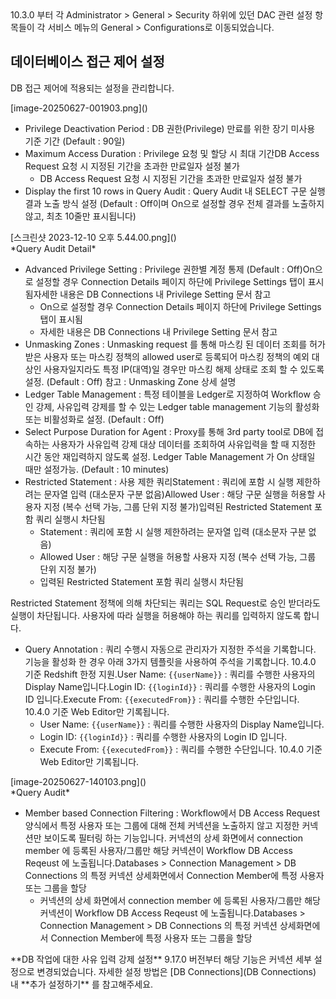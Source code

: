 
<Callout type="info">
10.3.0 부터 각 Administrator &gt; General &gt; Security 하위에 있던 DAC 관련 설정 항목들이 각 서비스 메뉴의 General &gt; Configurations로 이동되었습니다. 
</Callout>

## 데이터베이스 접근 제어 설정
DB 접근 제어에 적용되는 설정을 관리합니다.

<p align="center">
<div>[image-20250627-001903.png]()</div>
</p>

* Privilege Deactivation Period : DB 권한(Privilege) 만료를 위한 장기 미사용 기준 기간 (Default : 90일)
* Maximum Access Duration : Privilege 요청 및 할당 시 최대 기간DB Access Request 요청 시 지정된 기간을 초과한 만료일자 설정 불가
  * DB Access Request 요청 시 지정된 기간을 초과한 만료일자 설정 불가
* Display the first 10 rows in Query Audit : Query Audit 내 SELECT 구문 실행 결과 노출 방식 설정 (Default : Off이며 On으로 설정할 경우 전체 결과를 노출하지 않고, 최초 10줄만 표시됩니다)

<p align="center">
<div>[스크린샷 2023-12-10 오후 5.44.00.png]()</div>
*Query Audit Detail*
</p>

* Advanced Privilege Setting : Privilege 권한별 계정 통제 (Default : Off)On으로 설정할 경우 Connection Details 페이지 하단에 Privilege Settings 탭이 표시됨자세한 내용은 DB Connections 내 Privilege Setting 문서 참고
  * On으로 설정할 경우 Connection Details 페이지 하단에 Privilege Settings 탭이 표시됨
  * 자세한 내용은 DB Connections 내 Privilege Setting 문서 참고
* Unmasking Zones : Unmasking request 를 통해 마스킹 된 데이터 조회를 허가 받은 사용자 또는 마스킹 정책의 allowed user로 등록되어 마스킹 정책의 예외 대상인 사용자일지라도 특정 IP(대역)일 경우만 마스킹 해제 상태로 조회 할 수 있도록 설정.  (Default : Off) 참고 : Unmasking Zone 상세 설명
* Ledger Table Management : 특정 테이블을 Ledger로 지정하여 Workflow 승인 강제, 사유입력 강제를 할 수 있는 Ledger table management 기능의 활성화 또는 비활성화로 설정. (Default : Off)
* Select Purpose Duration for Agent : Proxy를 통해 3rd party tool로 DB에 접속하는 사용자가 사유입력 강제 대상 데이터를 조회하여 사유입력을 할 때 지정한 시간 동안 재입력하지 않도록 설정. Ledger Table Management 가 On 상태일 때만 설정가능. (Default : 10 minutes)
* Restricted Statement : 사용 제한 쿼리Statement : 쿼리에 포함 시 실행 제한하려는 문자열 입력 (대소문자 구분 없음)Allowed User : 해당 구문 실행을 허용할 사용자 지정 (복수 선택 가능, 그룹 단위 지정 불가)입력된 Restricted Statement 포함 쿼리 실행시 차단됨
  * Statement : 쿼리에 포함 시 실행 제한하려는 문자열 입력 (대소문자 구분 없음)
  * Allowed User : 해당 구문 실행을 허용할 사용자 지정 (복수 선택 가능, 그룹 단위 지정 불가)
  * 입력된 Restricted Statement 포함 쿼리 실행시 차단됨

<Callout>
Restricted Statement 정책에 의해 차단되는 쿼리는 SQL Request로 승인 받더라도 실행이 차단됩니다. 사용자에 따라 실행을 허용해야 하는 쿼리를 입력하지 않도록 합니다. 
</Callout>

* Query Annotation : 쿼리 수행시 자동으로 관리자가 지정한 주석을 기록합니다. 기능을 활성화 한 경우 아래 3가지 템플릿을 사용하여 주석을 기록합니다. 10.4.0 기준 Redshift 한정 지원.User Name: `{{userName}}` : 쿼리를 수행한 사용자의 Display Name입니다.Login ID: `{{loginId}}` : 쿼리를 수행한 사용자의 Login ID 입니다.Execute From: `{{executedFrom}}` : 쿼리를 수행한 수단입니다. 10.4.0 기준 Web Editor만 기록됩니다.
  * User Name: `{{userName}}` : 쿼리를 수행한 사용자의 Display Name입니다.
  * Login ID: `{{loginId}}` : 쿼리를 수행한 사용자의 Login ID 입니다.
  * Execute From: `{{executedFrom}}` : 쿼리를 수행한 수단입니다. 10.4.0 기준 Web Editor만 기록됩니다.

<p align="center">
<div>[image-20250627-140103.png]()</div>
*Query Audit*
</p>

* Member based Connection Filtering : Workflow에서 DB Access Request 양식에서 특정 사용자 또는 그룹에 대해 전체 커넥션을 노출하지 않고 지정한 커넥션만 보이도록 필터링 하는 기능입니다. 커넥션의 상세 화면에서 connection member 에 등록된 사용자/그룹만 해당 커넥션이 Workflow DB Access Reqeust 에 노출됩니다.Databases > Connection Management > DB Connections 의 특정 커넥션 상세화면에서 Connection Member에 특정 사용자 또는 그룹을 할당
  * 커넥션의 상세 화면에서 connection member 에 등록된 사용자/그룹만 해당 커넥션이 Workflow DB Access Reqeust 에 노출됩니다.Databases > Connection Management > DB Connections 의 특정 커넥션 상세화면에서 Connection Member에 특정 사용자 또는 그룹을 할당

<Callout type="info">
**DB 작업에 대한 사유 입력 강제 설정** 
9.17.0 버전부터 해당 기능은 커넥션 세부 설정으로 변경되었습니다. 자세한 설정 방법은 [DB Connections](DB Connections) 내 **추가 설정하기** 를 참고해주세요. 
</Callout>
